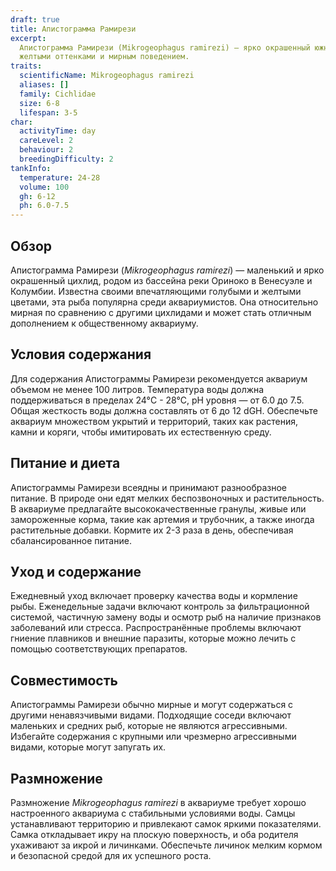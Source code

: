 ```yaml
---
draft: true
title: Апистограмма Рамирези
excerpt:
  Апистограмма Рамирези (Mikrogeophagus ramirezi) — ярко окрашенный южноамериканский цихлид с насыщенными голубыми и
  желтыми оттенками и мирным поведением.
traits:
  scientificName: Mikrogeophagus ramirezi
  aliases: []
  family: Cichlidae
  size: 6-8
  lifespan: 3-5
char:
  activityTime: day
  careLevel: 2
  behaviour: 2
  breedingDifficulty: 2
tankInfo:
  temperature: 24-28
  volume: 100
  gh: 6-12
  ph: 6.0-7.5
---
```


## Обзор

Апистограмма Рамирези (_Mikrogeophagus ramirezi_) — маленький и ярко окрашенный цихлид, родом из бассейна реки Ориноко в
Венесуэле и Колумбии. Известна своими впечатляющими голубыми и желтыми цветами, эта рыба популярна среди аквариумистов.
Она относительно мирная по сравнению с другими цихлидами и может стать отличным дополнением к общественному аквариуму.

## Условия содержания

Для содержания Апистограммы Рамирези рекомендуется аквариум объемом не менее 100 литров. Температура воды должна
поддерживаться в пределах 24°C - 28°C, pH уровня — от 6.0 до 7.5. Общая жесткость воды должна составлять от 6 до 12 dGH.
Обеспечьте аквариум множеством укрытий и территорий, таких как растения, камни и коряги, чтобы имитировать их
естественную среду.

## Питание и диета

Апистограммы Рамирези всеядны и принимают разнообразное питание. В природе они едят мелких беспозвоночных и
растительность. В аквариуме предлагайте высококачественные гранулы, живые или замороженные корма, такие как артемия и
трубочник, а также иногда растительные добавки. Кормите их 2-3 раза в день, обеспечивая сбалансированное питание.

## Уход и содержание

Ежедневный уход включает проверку качества воды и кормление рыбы. Еженедельные задачи включают контроль за
фильтрационной системой, частичную замену воды и осмотр рыб на наличие признаков заболеваний или стресса.
Распространённые проблемы включают гниение плавников и внешние паразиты, которые можно лечить с помощью соответствующих
препаратов.

## Совместимость

Апистограммы Рамирези обычно мирные и могут содержаться с другими ненавязчивыми видами. Подходящие соседи включают
маленьких и средних рыб, которые не являются агрессивными. Избегайте содержания с крупными или чрезмерно агрессивными
видами, которые могут запугать их.

## Размножение

Размножение _Mikrogeophagus ramirezi_ в аквариуме требует хорошо настроенного аквариума с стабильными условиями воды.
Самцы устанавливают территорию и привлекают самок яркими показателями. Самка откладывает икру на плоскую поверхность, и
оба родителя ухаживают за икрой и личинками. Обеспечьте личинок мелким кормом и безопасной средой для их успешного
роста.
